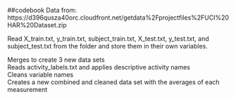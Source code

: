 ##codebook 
Data from: https://d396qusza40orc.cloudfront.net/getdata%2Fprojectfiles%2FUCI%20HAR%20Dataset.zip  

Read X_train.txt, y_train.txt, subject_train.txt, X_test.txt, y_test.txt, and subject_test.txt from the folder and store them in their own variables.  

Merges to create 3 new data sets  
Reads activity_labels.txt and applies descriptive activity names  
Cleans variable names  
Creates a new combined and cleaned data set with the averages of each measurement  





